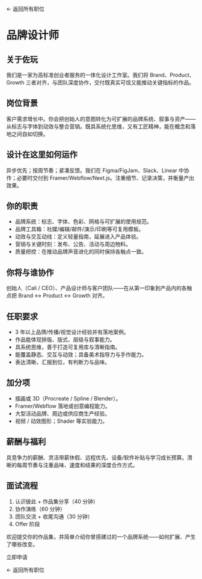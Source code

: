 

<p className='mt-6'>
  <Link href='/careers' className='text-stone-600 dark:text-stone-300 underline underline-offset-4'>← 返回所有职位</Link>
</p>

<OpenRolesHeader label='岗位 — 品牌设计师' showsCount={false} />

# 品牌设计师

## 关于佐玩

我们是一家为高标准创业者服务的一体化设计工作室。我们将 Brand、Product、Growth 三者对齐，与团队深度协作，交付既真实可信又能推动关键指标的作品。

## 岗位背景

客户需求增长中。你会把创始人的意图转化为可扩展的品牌系统、叙事与资产——从标志与字体到动效与整合营销。既具系统化思维，又有工匠精神，能在概念和落地之间自如切换。

## 设计在这里如何运作

异步优先；按周节奏；紧凑反馈。我们在 Figma/FigJam、Slack、Linear 中协作；必要时交付到 Framer/Webflow/Next.js。注重细节、记录决策，并衡量产出效果。

## 你的职责

* 品牌系统：标志、字体、色彩、网格与可扩展的使用规范。
* 品牌工具箱：社媒/编辑/邮件/演示/印刷等可复用模板。
* 动效与交互动线：定义轻量指南，延展进入产品体验。
* 营销与关键时刻：发布、公告、活动与周边物料。
* 质量把控：在推动品牌声音进化的同时保持各触点一致。

## 你将与谁协作

创始人（Cali / CEO）、产品设计师与客户团队——在从第一印象到产品内的各触点把 Brand ↔ Product ↔ Growth 对齐。

## 任职要求

* 3 年以上品牌/传播/视觉设计经验并有落地案例。
* 作品能体现排版、版式、层级与叙事能力。
* 具系统思维，善于打造可复用库与清晰指南。
* 能覆盖静态、交互与动效；具备美术指导力与手作能力。
* 表达清晰，汇报到位，有判断力与品味。

## 加分项

* 插画或 3D（Procreate / Spline / Blender）。
* Framer/Webflow 落地或创意编程能力。
* 大型活动品牌、周边或供应商生产经验。
* 视频 / 动效图形；Shader 等实验能力。

## 薪酬与福利

具竞争力的薪酬、灵活带薪休假、远程优先、设备/软件补贴与学习成长预算。清晰的每周节奏与注重品味、速度和结果的深度合作方式。

## 面试流程

1) 认识彼此 + 作品集分享（40 分钟）
2) 协作演练（60 分钟）
3) 团队交流 + 收尾沟通（30 分钟）
4) Offer 阶段


欢迎提交你的作品集，并简单介绍你曾搭建过的一个品牌系统——如何扩展、产生了哪些改变。

<div className='not-prose mt-6 mb-8'>
  <WithFrame className='inline-flex'>
    <ButtonLink href='mailto:cv@zolplay.com?subject=%E5%93%81%E7%89%8C%E8%AE%BE%E8%AE%A1%E5%B8%88' size='lg'>立即申请</ButtonLink>
  </WithFrame>
</div>

<p className='mt-6'>
  <Link href='/careers' className='text-stone-600 dark:text-stone-300 underline underline-offset-4'>← 返回所有职位</Link>
</p>

